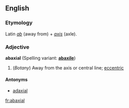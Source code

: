 ==English==
===Etymology===
Latin ''[[ab#Latin|ab]]'' (away from) + ''[[axis]]'' (axle).
===Adjective===
'''abaxial''' (Spelling variant: '''[[abaxile]]''')
#(''Botany'') Away from the axis or central line; [[eccentric]]
====Antonyms====
*[[adaxial]]

[[fr:abaxial]]